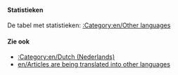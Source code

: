 {{en/Bilingual box| Nl
| Deze pagina biedt een overzicht over de '''artikelen die vertaald worden in het Nederlands''' in OpenTTD Wiki.<br />Artikelen met de template {{en/S|nl/Vertaling}} of {{en/S|en/Translation}} komen automatisch hier terecht.
| This page provides an index for a wide range of '''articles are being translated into Dutch''' in OpenTTD Wiki.<br/>Articles with {{en/S|nl/Vertaling}} or {{en/S|en/Translation}} template automatically go here.}}

====Statistieken====
De tabel met statistieken: [[:Category:en/Other languages]]

====Zie ook====
*[[:Category:en/Dutch (Nederlands)]]
*[[en/Articles are being translated into other languages]]